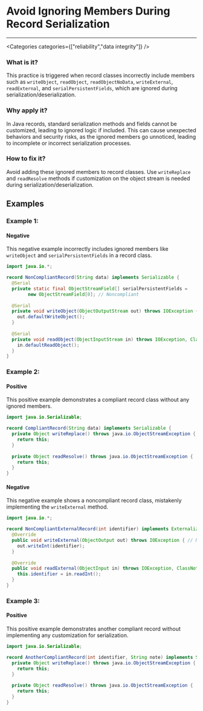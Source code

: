 

# Avoid Ignoring Members During Record Serialization

<Severity severity={SeverityLevels.HIGH} />

---

<Categories categories={["reliability","data integrity"]} />

### What is it?
This practice is triggered when record classes incorrectly include members such as `writeObject`, `readObject`, `readObjectNoData`, `writeExternal`, `readExternal`, and `serialPersistentFields`, which are ignored during serialization/deserialization.

### Why apply it?
In Java records, standard serialization methods and fields cannot be customized, leading to ignored logic if included. This can cause unexpected behaviors and security risks, as the ignored members go unnoticed, leading to incomplete or incorrect serialization processes.

### How to fix it?
Avoid adding these ignored members to record classes. Use `writeReplace` and `readResolve` methods if customization on the object stream is needed during serialization/deserialization.

## Examples

### Example 1:

<!-- #example -->

#### Negative

<!-- #example_negative_description -->
This negative example incorrectly includes ignored members like `writeObject` and `serialPersistentFields` in a record class.

<!-- #example_negative_code -->
```java
import java.io.*;

record NonCompliantRecord(String data) implements Serializable {
  @Serial
  private static final ObjectStreamField[] serialPersistentFields = 
        new ObjectStreamField[0]; // Noncompliant
  
  @Serial
  private void writeObject(ObjectOutputStream out) throws IOException { // Noncompliant
    out.defaultWriteObject();
  }
  
  @Serial
  private void readObject(ObjectInputStream in) throws IOException, ClassNotFoundException { // Noncompliant
    in.defaultReadObject();
  }
}
```

### Example 2:

<!-- #example -->

#### Positive

<!-- #example_positive_description -->
This positive example demonstrates a compliant record class without any ignored members.

<!-- #example_positive_code -->
```java
import java.io.Serializable;

record CompliantRecord(String data) implements Serializable {
  private Object writeReplace() throws java.io.ObjectStreamException {
    return this;
  }
  
  private Object readResolve() throws java.io.ObjectStreamException {
    return this;
  }
}
```

#### Negative

<!-- #example_negative_description -->
This negative example shows a noncompliant record class, mistakenly implementing the `writeExternal` method.

<!-- #example_negative_code -->
```java
import java.io.*;

record NonCompliantExternalRecord(int identifier) implements Externalizable {
  @Override
  public void writeExternal(ObjectOutput out) throws IOException { // Noncompliant
    out.writeInt(identifier);
  }
  
  @Override
  public void readExternal(ObjectInput in) throws IOException, ClassNotFoundException { // Noncompliant
    this.identifier = in.readInt();
  }
}
```

### Example 3:

<!-- #example -->

#### Positive

<!-- #example_positive_description -->
This positive example demonstrates another compliant record without implementing any customization for serialization.

<!-- #example_positive_code -->
```java
import java.io.Serializable;

record AnotherCompliantRecord(int identifier, String note) implements Serializable {
  private Object writeReplace() throws java.io.ObjectStreamException {
    return this;
  }
  
  private Object readResolve() throws java.io.ObjectStreamException {
    return this;
  }
}
```